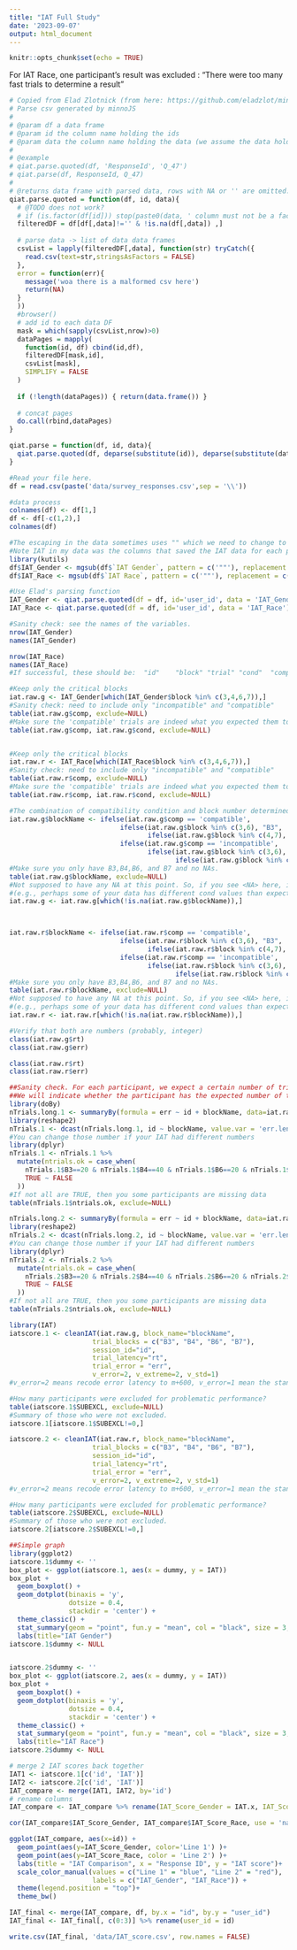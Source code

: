 ```yaml
---
title: "IAT Full Study"
date: '2023-09-07'
output: html_document
---
```


```r
knitr::opts_chunk$set(echo = TRUE)
```


For IAT Race, one participant's result was excluded : "There were too many fast trials to determine a result"


```r
# Copied from Elad Zlotnick (from here: https://github.com/eladzlot/minnojs-qiat/blob/master/qiat.R)
# Parse csv generated by minnoJS
#
# @param df a data frame
# @param id the column name holding the ids
# @param data the column name holding the data (we assume the data holds an array of unnested objects)
#
# @example
# qiat.parse.quoted(df, 'ResponseId', 'Q_47')
# qiat.parse(df, ResponseId, Q_47)
#
# @returns data frame with parsed data, rows with NA or '' are omitted.
qiat.parse.quoted = function(df, id, data){
  # @TODO does not work?
  # if (is.factor(df[id])) stop(paste0(data, ' column must not be a factor'))
  filteredDF = df[df[,data]!='' & !is.na(df[,data]) ,]
  
  # parse data -> list of data data frames
  csvList = lapply(filteredDF[,data], function(str) tryCatch({
    read.csv(text=str,stringsAsFactors = FALSE)
  },
  error = function(err){
    message('woa there is a malformed csv here')
    return(NA)
  }
  ))
  #browser()
  # add id to each data DF
  mask = which(sapply(csvList,nrow)>0)
  dataPages = mapply(
    function(id, df) cbind(id,df),
    filteredDF[mask,id],
    csvList[mask],
    SIMPLIFY = FALSE
  )
  
  if (!length(dataPages)) { return(data.frame()) }
  
  # concat pages
  do.call(rbind,dataPages)
}

qiat.parse = function(df, id, data){
  qiat.parse.quoted(df, deparse(substitute(id)), deparse(substitute(data)))
}
```


```r
#Read your file here.
df = read.csv(paste('data/survey_responses.csv',sep = '\\'))
```

```r
#data process
colnames(df) <- df[1,]
df <- df[-c(1,2),]
colnames(df)

```




```r
#The escaping in the data sometimes uses "" which we need to change to " for the parsing.
#Note IAT in my data was the columns that saved the IAT data for each participant. It might have a different name in your data. 
library(kutils)
df$IAT_Gender <- mgsub(df$`IAT Gender`, pattern = c('""'), replacement = c('"'))
df$IAT_Race <- mgsub(df$`IAT Race`, pattern = c('""'), replacement = c('"'))
```



```r
#Use Elad's parsing function
IAT_Gender <- qiat.parse.quoted(df = df, id='user_id', data = 'IAT_Gender')
IAT_Race <- qiat.parse.quoted(df = df, id='user_id', data = 'IAT_Race')
```

```r
#Sanity check: see the names of the variables.
nrow(IAT_Gender)
names(IAT_Gender)

nrow(IAT_Race)
names(IAT_Race)
#If successful, these should be:  "id"    "block" "trial" "cond"  "comp"  "type"  "cat"   "stim"  "resp"  "err"   "rt"    "d"     "fb"    "bOrd" 
```


```r
#Keep only the critical blocks
iat.raw.g <- IAT_Gender[which(IAT_Gender$block %in% c(3,4,6,7)),]
#Sanity check: need to include only "incompatible" and "compatible"
table(iat.raw.g$comp, exclude=NULL)
#Make sure the 'compatible' trials are indeed what you expected them to be.
table(iat.raw.g$comp, iat.raw.g$cond, exclude=NULL)


#Keep only the critical blocks
iat.raw.r <- IAT_Race[which(IAT_Race$block %in% c(3,4,6,7)),]
#Sanity check: need to include only "incompatible" and "compatible"
table(iat.raw.r$comp, exclude=NULL)
#Make sure the 'compatible' trials are indeed what you expected them to be.
table(iat.raw.r$comp, iat.raw.r$cond, exclude=NULL)
```

```r
#The combination of compatibility condition and block number determined the blockName for the IAT scoring function.
iat.raw.g$blockName <- ifelse(iat.raw.g$comp == 'compatible', 
                            ifelse(iat.raw.g$block %in% c(3,6), "B3", 
                                   ifelse(iat.raw.g$block %in% c(4,7), "B4", NA)), 
                            ifelse(iat.raw.g$comp == 'incompatible', 
                                   ifelse(iat.raw.g$block %in% c(3,6), "B6", 
                                          ifelse(iat.raw.g$block %in% c(4,7), "B7", NA)), NA))
#Make sure you only have B3,B4,B6, and B7 and no NAs.
table(iat.raw.g$blockName, exclude=NULL)
#Not supposed to have any NA at this point. So, if you see <NA> here, investigate why 
#(e.g., perhaps some of your data has different cond values than expected, if you changed the cond after running a few participants)
iat.raw.g <- iat.raw.g[which(!is.na(iat.raw.g$blockName)),]



iat.raw.r$blockName <- ifelse(iat.raw.r$comp == 'compatible', 
                            ifelse(iat.raw.r$block %in% c(3,6), "B3", 
                                   ifelse(iat.raw.r$block %in% c(4,7), "B4", NA)), 
                            ifelse(iat.raw.r$comp == 'incompatible', 
                                   ifelse(iat.raw.r$block %in% c(3,6), "B6", 
                                          ifelse(iat.raw.r$block %in% c(4,7), "B7", NA)), NA))
#Make sure you only have B3,B4,B6, and B7 and no NAs.
table(iat.raw.r$blockName, exclude=NULL)
#Not supposed to have any NA at this point. So, if you see <NA> here, investigate why 
#(e.g., perhaps some of your data has different cond values than expected, if you changed the cond after running a few participants)
iat.raw.r <- iat.raw.r[which(!is.na(iat.raw.r$blockName)),]

```


```r
#Verify that both are numbers (probably, integer)
class(iat.raw.g$rt)
class(iat.raw.g$err)

class(iat.raw.r$rt)
class(iat.raw.r$err)
```

```r
##Sanity check. For each participant, we expect a certain number of trials for in each block. 
##We will indicate whether the participant has the expected number of trials within each of the critical block.
library(doBy)
nTrials.long.1 <- summaryBy(formula = err ~ id + blockName, data=iat.raw.g, FUN = length)
library(reshape2)
nTrials.1 <- dcast(nTrials.long.1, id ~ blockName, value.var = 'err.length')
#You can change those number if your IAT had different numbers
library(dplyr)
nTrials.1 <- nTrials.1 %>% 
  mutate(ntrials.ok = case_when(
    nTrials.1$B3==20 & nTrials.1$B4==40 & nTrials.1$B6==20 & nTrials.1$B7==40 ~ TRUE,
    TRUE ~ FALSE
  ))
#If not all are TRUE, then you some participants are missing data
table(nTrials.1$ntrials.ok, exclude=NULL)
```

```r
nTrials.long.2 <- summaryBy(formula = err ~ id + blockName, data=iat.raw.r, FUN = length)
library(reshape2)
nTrials.2 <- dcast(nTrials.long.2, id ~ blockName, value.var = 'err.length')
#You can change those number if your IAT had different numbers
library(dplyr)
nTrials.2 <- nTrials.2 %>% 
  mutate(ntrials.ok = case_when(
    nTrials.2$B3==20 & nTrials.2$B4==40 & nTrials.2$B6==20 & nTrials.2$B7==40 ~ TRUE,
    TRUE ~ FALSE
  ))
#If not all are TRUE, then you some participants are missing data
table(nTrials.2$ntrials.ok, exclude=NULL)
```




```r
library(IAT)
iatscore.1 <- cleanIAT(iat.raw.g, block_name="blockName", 
                     trial_blocks = c("B3", "B4", "B6", "B7"), 
                     session_id="id", 
                     trial_latency="rt",
                     trial_error = "err", 
                     v_error=2, v_extreme=2, v_std=1) 
#v_error=2 means recode error latency to m+600, v_error=1 mean the standard (onset of stimuli until the correct response is pressed). v_extreme=2(current standard)=delete trial latencies < 400ms. v_std=1 (current standard), block SD is performed including error trials 

#How many participants were excluded for problematic performance?
table(iatscore.1$SUBEXCL, exclude=NULL)
#Summary of those who were not excluded.
iatscore.1[iatscore.1$SUBEXCL!=0,]

```



```r
iatscore.2 <- cleanIAT(iat.raw.r, block_name="blockName", 
                     trial_blocks = c("B3", "B4", "B6", "B7"), 
                     session_id="id", 
                     trial_latency="rt",
                     trial_error = "err", 
                     v_error=2, v_extreme=2, v_std=1) 
#v_error=2 means recode error latency to m+600, v_error=1 mean the standard (onset of stimuli until the correct response is pressed). v_extreme=2(current standard)=delete trial latencies < 400ms. v_std=1 (current standard), block SD is performed including error trials 

#How many participants were excluded for problematic performance?
table(iatscore.2$SUBEXCL, exclude=NULL)
#Summary of those who were not excluded.
iatscore.2[iatscore.2$SUBEXCL!=0,]

```


```r
##Simple graph
library(ggplot2)
iatscore.1$dummy <- ''
box_plot <- ggplot(iatscore.1, aes(x = dummy, y = IAT))
box_plot +
  geom_boxplot() +
  geom_dotplot(binaxis = 'y',
               dotsize = 0.4,
               stackdir = 'center') +
  theme_classic() + 
  stat_summary(geom = "point", fun.y = "mean", col = "black", size = 3, shape = 24, fill = "grey")+
  labs(title="IAT Gender")
iatscore.1$dummy <- NULL


iatscore.2$dummy <- ''
box_plot <- ggplot(iatscore.2, aes(x = dummy, y = IAT))
box_plot +
  geom_boxplot() +
  geom_dotplot(binaxis = 'y',
               dotsize = 0.4,
               stackdir = 'center') +
  theme_classic() + 
  stat_summary(geom = "point", fun.y = "mean", col = "black", size = 3, shape = 24, fill = "grey")+
  labs(title="IAT Race")
iatscore.2$dummy <- NULL
```


```r
# merge 2 IAT scores back together
IAT1 <- iatscore.1[c('id', 'IAT')]
IAT2 <- iatscore.2[c('id', 'IAT')]
IAT_compare <- merge(IAT1, IAT2, by='id')
# rename columns
IAT_compare <- IAT_compare %>% rename(IAT_Score_Gender = IAT.x, IAT_Score_Race = IAT.y)
```


```r
cor(IAT_compare$IAT_Score_Gender, IAT_compare$IAT_Score_Race, use = 'na.or.complete')
```


```r
ggplot(IAT_compare, aes(x=id)) +
  geom_point(aes(y=IAT_Score_Gender, color='Line 1') )+
  geom_point(aes(y=IAT_Score_Race, color = 'Line 2') )+
  labs(title = "IAT Comparison", x = "Response ID", y = "IAT score")+
  scale_color_manual(values = c("Line 1" = "blue", "Line 2" = "red"),
                     labels = c("IAT_Gender", "IAT_Race")) +
  theme(legend.position = "top")+
  theme_bw()
```

```r
IAT_final <- merge(IAT_compare, df, by.x = "id", by.y = "user_id")
IAT_final <- IAT_final[, c(0:3)] %>% rename(user_id = id)

```

```r
write.csv(IAT_final, 'data/IAT_score.csv', row.names = FALSE)
```

